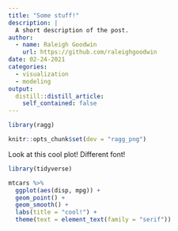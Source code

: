 ```yaml
---
title: "Some stuff!"
description: |
  A short description of the post.
author:
  - name: Raleigh Goodwin
    url: https://github.com/raleighgoodwin
date: 02-24-2021
categories:
  - visualization
  - modeling
output:
  distill::distill_article:
    self_contained: false
---
```



```r
library(ragg)

knitr::opts_chunk$set(dev = "ragg_png")

```

Look at this cool plot! Different font!

```r
library(tidyverse)

mtcars %>% 
  ggplot(aes(disp, mpg)) +
  geom_point() +
  geom_smooth() +
  labs(title = "cool!") +
  theme(text = element_text(family = "serif"))
```



